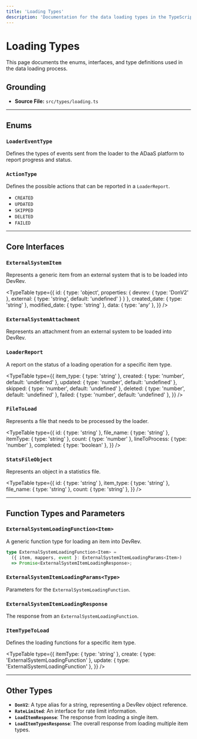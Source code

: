 ```yaml
---
title: 'Loading Types'
description: 'Documentation for the data loading types in the TypeScript SDK.'
---
```



# Loading Types

This page documents the enums, interfaces, and type definitions used in the data loading process.

## Grounding

- **Source File:** `src/types/loading.ts`

---

## Enums

### `LoaderEventType`

Defines the types of events sent from the loader to the ADaaS platform to report progress and status.

### `ActionType`

Defines the possible actions that can be reported in a `LoaderReport`.
- `CREATED`
- `UPDATED`
- `SKIPPED`
- `DELETED`
- `FAILED`

---

## Core Interfaces

### `ExternalSystemItem`

Represents a generic item from an external system that is to be loaded into DevRev.

<TypeTable
  type={{
    id: { type: 'object', properties: { devrev: { type: 'DonV2' }, external: { type: 'string', default: 'undefined' } } },
    created_date: { type: 'string' },
    modified_date: { type: 'string' },
    data: { type: 'any' },
  }}
/>

### `ExternalSystemAttachment`

Represents an attachment from an external system to be loaded into DevRev.

### `LoaderReport`

A report on the status of a loading operation for a specific item type.

<TypeTable
  type={{
    item_type: { type: 'string' },
    created: { type: 'number', default: 'undefined' },
    updated: { type: 'number', default: 'undefined' },
    skipped: { type: 'number', default: 'undefined' },
    deleted: { type: 'number', default: 'undefined' },
    failed: { type: 'number', default: 'undefined' },
  }}
/>

### `FileToLoad`

Represents a file that needs to be processed by the loader.

<TypeTable
  type={{
    id: { type: 'string' },
    file_name: { type: 'string' },
    itemType: { type: 'string' },
    count: { type: 'number' },
    lineToProcess: { type: 'number' },
    completed: { type: 'boolean' },
  }}
/>

### `StatsFileObject`

Represents an object in a statistics file.

<TypeTable
  type={{
    id: { type: 'string' },
    item_type: { type: 'string' },
    file_name: { type: 'string' },
    count: { type: 'string' },
  }}
/>

---

## Function Types and Parameters

### `ExternalSystemLoadingFunction<Item>`

A generic function type for loading an item into DevRev.

```typescript
type ExternalSystemLoadingFunction<Item> =
  ({ item, mappers, event }: ExternalSystemItemLoadingParams<Item>)
  => Promise<ExternalSystemItemLoadingResponse>;
```

### `ExternalSystemItemLoadingParams<Type>`

Parameters for the `ExternalSystemLoadingFunction`.

### `ExternalSystemItemLoadingResponse`

The response from an `ExternalSystemLoadingFunction`.

### `ItemTypeToLoad`

Defines the loading functions for a specific item type.

<TypeTable
  type={{
    itemType: { type: 'string' },
    create: { type: 'ExternalSystemLoadingFunction<ExternalSystemItem>' },
    update: { type: 'ExternalSystemLoadingFunction<ExternalSystemItem>' },
  }}
/>

---

## Other Types

- **`DonV2`**: A type alias for a string, representing a DevRev object reference.
- **`RateLimited`**: An interface for rate limit information.
- **`LoadItemResponse`**: The response from loading a single item.
- **`LoadItemTypesResponse`**: The overall response from loading multiple item types.
